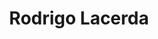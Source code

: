---
thumbnail: /images/team/blenny.png
country: /images/countries/brazil.png
roblox-character: /images/avatars/blenny.png
title: Rodrigo Lacerda
description: I just know that I know nothing, and the fact that I know this puts me at an advantage over those who think they know something - socrates
roles: Content creator.
order: 6

twitter: 'https://twitter.com/bleeny5'
roblox: 'https://www.roblox.com/users/177119341/profile'
---